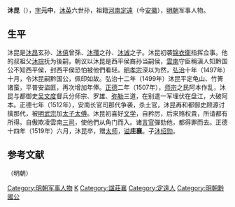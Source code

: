 '''沐昆'''（{{bd|？||1519年||catIdx=M}}），[[表字|字]]'''元中'''，[[沐英|沐英]]六世孙，祖籍[[河南江北等處行中書省|河南]][[定远縣|定遠]]（今[[安徽|安徽]]），[[明朝|明朝]]军事人物。

==生平==
沐昆是[[沐昂|沐昂]]玄孙、[[沐僖|沐僖]]曾孫、[[沐瓚|沐瓚]]之孙、[[沐诚|沐诚]]之子。沐昆初袭[[锦衣衛|锦衣衛]]指挥佥事。他的叔祖父[[沐琮|沐琮]]抚为後嗣，朝议以沐昆是西平侯裔孙当嗣侯，[[雲南|雲南]]守臣稱滇人知黔国公不知西平侯，封西平侯恐怕被他們看轻。[[明孝宗|明孝宗]]深以为然，[[弘治|弘治]]十年（1497年）十月，令沐昆嗣黔国公，佩印如故。弘治十二年（1499年）沐昆平定龟山、竹箐诸蛮，平普安盜匪，再次增加年俸。[[正德_(明朝)|正德]]二年（1507年），[[师宗|师宗]]之民阿本作乱，沐昆与都御史[[吴文度|吴文度]]督兵分师宗、罗雄、[[弥勒|弥勒]]三道，在别遣一军埋伏在盘江，大破阿本。正德七年（1512年），安南长官司那代争袭，杀土官，沐昆再和都御史顾源讨擒那代，被[[明武宗|明武宗]]加[[太子太傅|太子太傅]]。沐昆初喜好[[文学|文学]]，自矜厉，后來赂权貴，所请都有所得。自傲欺凌雲南[[三司|三司]]，使他們从角门而入。诸[[言官|言官]]彈劾他，都得罪而去。正德十四年（1519年）六月，沐昆卒，赠[[太师|太师]]，[[谥|谥]]'''庄襄'''。子[[沐绍勋|沐绍勋]]。

==参考文献==
{{wikisource|明史/卷126}}

{{s-start}}
{{s-reg|other}}（明朝）
{{s-bef|before=堂伯[[沐琮|沐琮]]}}
{{s-ttl|title=[[黔國公|黔國公]]|years=1496年－1519年}}
{{s-aft|after=子[[沐紹勛|沐紹勛]]}}
{{s-end}}
{{明朝黔國公}}

[[Category:明朝军事人物|Category:明朝军事人物]]
[[Category:沐姓|K]]
[[Category:諡莊襄|Category:諡莊襄]]
[[Category:定遠人|Category:定遠人]]
[[Category:明朝黔國公|Category:明朝黔國公]]